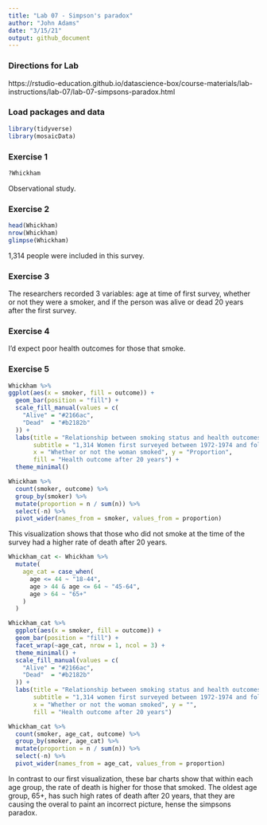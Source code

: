 ```yaml
---
title: "Lab 07 - Simpson's paradox"
author: "John Adams"
date: "3/15/21"
output: github_document
---
```


### Directions for Lab
https://rstudio-education.github.io/datascience-box/course-materials/lab-instructions/lab-07/lab-07-simpsons-paradox.html

### Load packages and data

```r
library(tidyverse) 
library(mosaicData) 
```

### Exercise 1


```r
?Whickham
```

Observational study. 

### Exercise 2

```r
head(Whickham)
nrow(Whickham)
glimpse(Whickham)
```

1,314 people were included in this survey. 

### Exercise 3

The researchers recorded 3 variables: age at time of first survey, whether or not they were a smoker, and if the person was alive or dead 20 years after the first survey.

### Exercise 4

I'd expect poor health outcomes for those that smoke. 

### Exercise 5

```r
Whickham %>%
ggplot(aes(x = smoker, fill = outcome)) +
  geom_bar(position = "fill") +
  scale_fill_manual(values = c(
    "Alive" = "#2166ac",
    "Dead"  = "#b2182b"
  )) + 
  labs(title = "Relationship between smoking status and health outcomes",
       subtitle = "1,314 Women first surveyed between 1972-1974 and followed-up with 20 years later",
       x = "Whether or not the woman smoked", y = "Proportion", 
       fill = "Health outcome after 20 years") +
  theme_minimal()

Whickham %>%
  count(smoker, outcome) %>% 
  group_by(smoker) %>%
  mutate(proportion = n / sum(n)) %>% 
  select(-n) %>%
  pivot_wider(names_from = smoker, values_from = proportion)
```
This visualization shows that those who did not smoke at the time of the survey had a higher rate of death after 20 years. 
```r
Whickham_cat <- Whickham %>%
  mutate(
    age_cat = case_when(
      age <= 44 ~ "18-44",
      age > 44 & age <= 64 ~ "45-64",
      age > 64 ~ "65+"
    )
  )
```
```r

Whickham_cat %>%
  ggplot(aes(x = smoker, fill = outcome)) +
  geom_bar(position = "fill") +
  facet_wrap(~age_cat, nrow = 1, ncol = 3) +
  theme_minimal() +
  scale_fill_manual(values = c(
    "Alive" = "#2166ac",
    "Dead"  = "#b2182b"
  )) + 
  labs(title = "Relationship between smoking status and health outcomes by age group",
       subtitle = "1,314 women first surveyed between 1972-1974 and followed-up with 20 years later",
       x = "Whether or not the woman smoked", y = "", 
       fill = "Health outcome after 20 years")

```
```r
Whickham_cat %>%
  count(smoker, age_cat, outcome) %>% 
  group_by(smoker, age_cat) %>%
  mutate(proportion = n / sum(n)) %>% 
  select(-n) %>%
  pivot_wider(names_from = age_cat, values_from = proportion)
```

In contrast to our first visualization, these bar charts show that within each age group, the rate of death is higher for those that smoked. The oldest age group, 65+, has such high rates of death after 20 years, that they are causing the overal to paint an incorrect picture, hense the simpsons paradox. 


